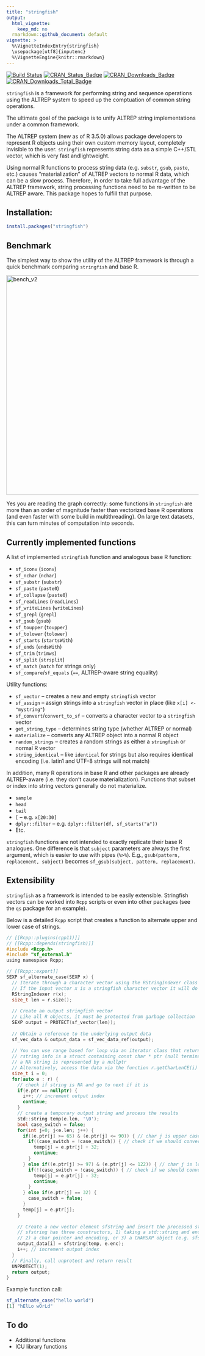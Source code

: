 ```yaml
---
title: "stringfish"
output:
  html_vignette:
    keep_md: no
  rmarkdown::github_document: default
vignette: >
  %\VignetteIndexEntry{stringfish}
  \usepackage[utf8]{inputenc}
  %\VignetteEngine{knitr::rmarkdown}
---
```


<!-- <img src="hex.png" width = "130" height = "150" align="right" style="border:0px;padding:15px"> -->
 
[![Build Status](https://travis-ci.org/traversc/stringfish.svg)](https://travis-ci.org/traversc/stringfish) [![CRAN\_Status\_Badge](http://www.r-pkg.org/badges/version/stringfish)](https://cran.r-project.org/package=stringfish) [![CRAN\_Downloads\_Badge](https://cranlogs.r-pkg.org/badges/stringfish)](https://cran.r-project.org/package=stringfish)
[![CRAN\_Downloads\_Total\_Badge](https://cranlogs.r-pkg.org/badges/grand-total/stringfish)](https://cran.r-project.org/package=stringfish)

`stringfish` is a framework for performing string and sequence operations using the ALTREP system to speed up the comptuation of common string operations. 

The ultimate goal of the package is to unify ALTREP string implementations under a common framework. 

The ALTREP system (new as of R 3.5.0) allows package developers to represent R objects using their own custom memory layout, completely invisible to the user. `stringfish` represents string data as a simple C++/STL vector, which is very fast andlightweight. 

Using normal R functions to process string data (e.g. `substr`, `gsub`, `paste`, etc.) causes "materialization" of ALTREP vectors to normal R data, which can be a slow process. Therefore, in order to take full advantage of the ALTREP framework, string processing functions need to be re-written to be ALTREP aware. This package hopes to fulfill that purpose. 

## Installation:
```r
install.packages("stringfish")
```

## Benchmark

The simplest way to show the utility of the ALTREP framework is through a quick benchmark comparing `stringfish` and base R. 

![](bench_v2.png "bench_v2"){width=576px}

Yes you are reading the graph correctly: some functions in `stringfish` are more than an order of magnitude faster than vectorized base R operations (and even faster with some build in multithreading). On large text datasets, this can turn minutes of computation into seconds. 

## Currently implemented functions

A list of implemented `stringfish` function and analogous base R function:

* `sf_iconv` (`iconv`)
* `sf_nchar` (`nchar`)
* `sf_substr` (`substr`)
* `sf_paste` (`paste0`)
* `sf_collapse` (`paste0`)
* `sf_readLines` (`readLines`)
* `sf_writeLines` (`writeLines`)
* `sf_grepl` (`grepl`)
* `sf_gsub` (`gsub`)
* `sf_toupper` (`toupper`)
* `sf_tolower` (`tolower`)
* `sf_starts` (`startsWith`)
* `sf_ends` (`endsWith`)
* `sf_trim` (`trimws`)
* `sf_split` (`strsplit`)
* `sf_match` (`match` for strings only)
* `sf_compare`/`sf_equals` (`==`, ALTREP-aware string equality)

Utility functions:

* `sf_vector` -- creates a new and empty `stringfish` vector
* `sf_assign` -- assign strings into a `stringfish` vector in place (like `x[i] <- "mystring"`)
* `sf_convert`/`convert_to_sf` -- converts a character vector to a `stringfish` vector
* `get_string_type` -- determines string type (whether ALTREP or normal)
* `materialize` -- converts any ALTREP object into a normal R object
* `random_strings` -- creates a random strings as either a `stringfish` or normal R vector
* `string_identical` -- like `identical` for strings but also requires identical encoding (i.e. latin1 and UTF-8 strings will not match)

In addition, many R operations in base R and other packages are already ALTREP-aware (i.e. they don't cause materialization). Functions that subset or index into string vectors generally do not materialize.

* `sample`
* `head`
* `tail`
* `[` -- e.g. `x[20:30]`
* `dplyr::filter` -- e.g. `dplyr::filter(df, sf_starts("a"))`
* Etc.

`stringfish` functions are not intended to exactly replicate their base R analogues. One difference is that `subject` parameters are always the first argument, which is easier to use with pipes (`%>%`). E.g., `gsub(pattern, replacement, subject)` becomes `sf_gsub(subject, pattern, replacement)`.

## Extensibility

`stringfish` as a framework is intended to be easily extensible. Stringfish vectors can be worked into `Rcpp` scripts or even into other packages (see the `qs` package for an example).

Below is a detailed `Rcpp` script that creates a function to alternate upper and lower case of strings. 

```c
// [[Rcpp::plugins(cpp11)]]
// [[Rcpp::depends(stringfish)]]
#include <Rcpp.h>
#include "sf_external.h"
using namespace Rcpp;

// [[Rcpp::export]]
SEXP sf_alternate_case(SEXP x) {
  // Iterate through a character vector using the RStringIndexer class
  // If the input vector x is a stringfish character vector it will do so without materialization
  RStringIndexer r(x);
  size_t len = r.size();
  
  // Create an output stringfish vector
  // Like all R objects, it must be protected from garbage collection
  SEXP output = PROTECT(sf_vector(len));
  
  // Obtain a reference to the underlying output data
  sf_vec_data & output_data = sf_vec_data_ref(output);
  
  // You can use range based for loop via an iterator class that returns RStringIndexer::rstring_info e
  // rstring info is a struct containing const char * ptr (null terminated), int len, and cetype_t enc
  // a NA string is represented by a nullptr
  // Alternatively, access the data via the function r.getCharLenCE(i)
  size_t i = 0;
  for(auto e : r) {
    // check if string is NA and go to next if it is
    if(e.ptr == nullptr) {
      i++; // increment output index
      continue;
    }
    // create a temporary output string and process the results
    std::string temp(e.len, '\0');
    bool case_switch = false;
    for(int j=0; j<e.len; j++) {
      if((e.ptr[j] >= 65) & (e.ptr[j] <= 90)) { // char j is upper case
        if((case_switch = !case_switch)) { // check if we should convert to lower case
          temp[j] = e.ptr[j] + 32;
          continue;
        }
      } else if((e.ptr[j] >= 97) & (e.ptr[j] <= 122)) { // char j is lower case
        if(!(case_switch = !case_switch)) { // check if we should convert to upper case
          temp[j] = e.ptr[j] - 32;
          continue;
        }
      } else if(e.ptr[j] == 32) {
        case_switch = false;
      }
      temp[j] = e.ptr[j];
    }
    
    // Create a new vector element sfstring and insert the processed string into the stringfish vector
    // sfstring has three constructors, 1) taking a std::string and encoding, 
    // 2) a char pointer and encoding, or 3) a CHARSXP object (e.g. sfstring(NA_STRING))
    output_data[i] = sfstring(temp, e.enc);
    i++; // increment output index
  }
  // Finally, call unprotect and return result
  UNPROTECT(1);
  return output;
}

```

Example function call:
```r
sf_alternate_case("hello world") 
[1] "hElLo wOrLd"
```

## To do
* Additional functions
* ICU library functions
